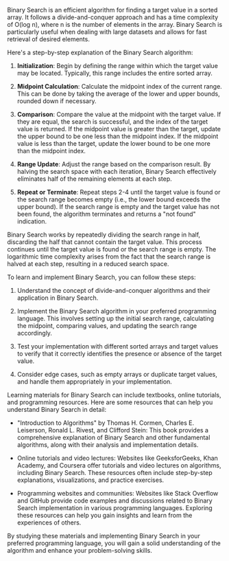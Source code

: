 Binary Search is an efficient algorithm for finding a target value in a sorted array. It follows a divide-and-conquer approach and has a time complexity of O(log n), where n is the number of elements in the array. Binary Search is particularly useful when dealing with large datasets and allows for fast retrieval of desired elements.

Here's a step-by-step explanation of the Binary Search algorithm:

1. **Initialization**: Begin by defining the range within which the target value may be located. Typically, this range includes the entire sorted array.

2. **Midpoint Calculation**: Calculate the midpoint index of the current range. This can be done by taking the average of the lower and upper bounds, rounded down if necessary.

3. **Comparison**: Compare the value at the midpoint with the target value. If they are equal, the search is successful, and the index of the target value is returned. If the midpoint value is greater than the target, update the upper bound to be one less than the midpoint index. If the midpoint value is less than the target, update the lower bound to be one more than the midpoint index.

4. **Range Update**: Adjust the range based on the comparison result. By halving the search space with each iteration, Binary Search effectively eliminates half of the remaining elements at each step.

5. **Repeat or Terminate**: Repeat steps 2-4 until the target value is found or the search range becomes empty (i.e., the lower bound exceeds the upper bound). If the search range is empty and the target value has not been found, the algorithm terminates and returns a "not found" indication.

Binary Search works by repeatedly dividing the search range in half, discarding the half that cannot contain the target value. This process continues until the target value is found or the search range is empty. The logarithmic time complexity arises from the fact that the search range is halved at each step, resulting in a reduced search space.

To learn and implement Binary Search, you can follow these steps:

1. Understand the concept of divide-and-conquer algorithms and their application in Binary Search.

2. Implement the Binary Search algorithm in your preferred programming language. This involves setting up the initial search range, calculating the midpoint, comparing values, and updating the search range accordingly.

3. Test your implementation with different sorted arrays and target values to verify that it correctly identifies the presence or absence of the target value.

4. Consider edge cases, such as empty arrays or duplicate target values, and handle them appropriately in your implementation.

Learning materials for Binary Search can include textbooks, online tutorials, and programming resources. Here are some resources that can help you understand Binary Search in detail:

- "Introduction to Algorithms" by Thomas H. Cormen, Charles E. Leiserson, Ronald L. Rivest, and Clifford Stein: This book provides a comprehensive explanation of Binary Search and other fundamental algorithms, along with their analysis and implementation details.

- Online tutorials and video lectures: Websites like GeeksforGeeks, Khan Academy, and Coursera offer tutorials and video lectures on algorithms, including Binary Search. These resources often include step-by-step explanations, visualizations, and practice exercises.

- Programming websites and communities: Websites like Stack Overflow and GitHub provide code examples and discussions related to Binary Search implementation in various programming languages. Exploring these resources can help you gain insights and learn from the experiences of others.

By studying these materials and implementing Binary Search in your preferred programming language, you will gain a solid understanding of the algorithm and enhance your problem-solving skills.